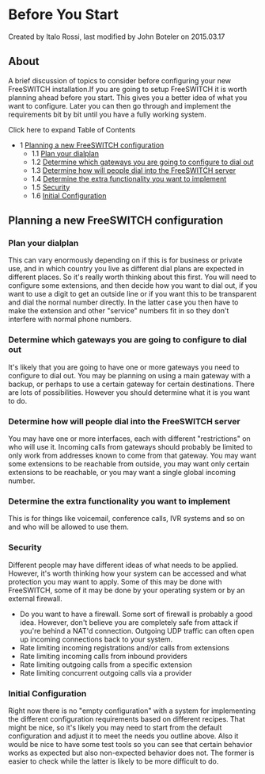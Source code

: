
# Before You Start 

 Created by  Italo Rossi, last modified by  John Boteler on 2015.03.17

## About

A brief discussion of topics to consider before configuring your new FreeSWITCH installation.If you are going to setup FreeSWITCH it is worth planning ahead before you start. This gives you a better idea of what you want to configure. Later you can then go through and implement the requirements bit by bit until you have a fully working system.

Click here to expand Table of Contents

* 1 [Planning a new FreeSWITCH configuration](#planning-a-new-freeswitch-configuration)  
   * 1.1 [Plan your dialplan](#plan-your-dialplan)  
   * 1.2 [Determine which gateways you are going to configure to dial out](#determine-which-gateways-you-are-going-to-configure-to-dial-out)  
   * 1.3 [Determine how will people dial into the FreeSWITCH server](#determine-how-will-people-dial-into-the-freeswitch-server)  
   * 1.4 [Determine the extra functionality you want to implement](#determine-the-extra-functionality-you-want-to-implement)  
   * 1.5 [Security](#security)  
   * 1.6 [Initial Configuration](#initial-configuration)

## Planning a new FreeSWITCH configuration

### Plan your dialplan

This can vary enormously depending on if this is for business or private use, and in which country you live as different dial plans are expected in different places. So it's really worth thinking about this first. You will need to configure some extensions, and then decide how you want to dial out, if you want to use a digit to get an outside line or if you want this to be transparent and dial the normal number directly. In the latter case you then have to make the extension and other "service" numbers fit in so they don't interfere with normal phone numbers.

### Determine which gateways you are going to configure to dial out

It's likely that you are going to have one or more gateways you need to configure to dial out. You may be planning on using a main gateway with a backup, or perhaps to use a certain gateway for certain destinations. There are lots of possibilities. However you should determine what it is you want to do.

### Determine how will people dial into the FreeSWITCH server

You may have one or more interfaces, each with different "restrictions" on who will use it. Incoming calls from gateways should probably be limited to only work from addresses known to come from that gateway. You may want some extensions to be reachable from outside, you may want only certain extensions to be reachable, or you may want a single global incoming number.

### Determine the extra functionality you want to implement

This is for things like voicemail, conference calls, IVR systems and so on and who will be allowed to use them.

### Security

Different people may have different ideas of what needs to be applied. However, it's worth thinking how your system can be accessed and what protection you may want to apply. Some of this may be done with FreeSWITCH, some of it may be done by your operating system or by an external firewall.

* Do you want to have a firewall. Some sort of firewall is probably a good idea. However, don't believe you are completely safe from attack if you're behind a NAT'd connection. Outgoing UDP traffic can often open up incoming connections back to your system.
* Rate limiting incoming registrations and/or calls from extensions
* Rate limiting incoming calls from inbound providers
* Rate limiting outgoing calls from a specific extension
* Rate limiting concurrent outgoing calls via a provider

### Initial Configuration

Right now there is no "empty configuration" with a system for implementing the different configuration requirements based on different recipes. That might be nice, so it's likely you may need to start from the default configuration and adjust it to meet the needs you outline above. Also it would be nice to have some test tools so you can see that certain behavior works as expected but also non-expected behavior does not. The former is easier to check while the latter is likely to be more difficult to do.


